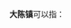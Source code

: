 '''大陈镇'''可以指：
{{PRC admin/disambig|13/01/30/105/000|33/07/82/106/000|33/10/02/101/000}}
{{disambig|cat=三字中国镇名消歧义}}